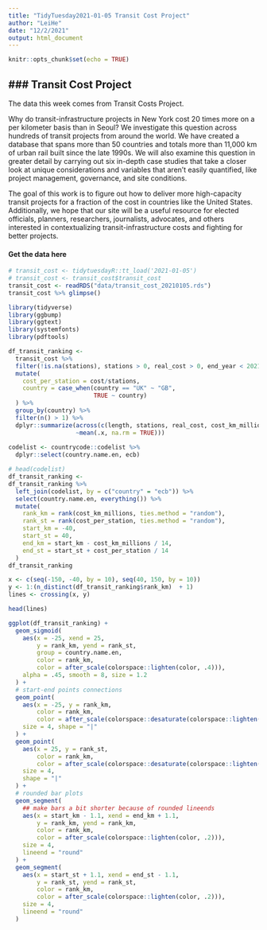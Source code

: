 ```yaml
---
title: "TidyTuesday2021-01-05 Transit Cost Project"
author: "LeiHe"
date: "12/2/2021"
output: html_document
---
```


```r
knitr::opts_chunk$set(echo = TRUE)
```


### Transit Cost Project
----------
The data this week comes from Transit Costs Project.

Why do transit-infrastructure projects in New York cost 20 times more on a per kilometer basis than in Seoul? We investigate this question across hundreds of transit projects from around the world. We have created a database that spans more than 50 countries and totals more than 11,000 km of urban rail built since the late 1990s. We will also examine this question in greater detail by carrying out six in-depth case studies that take a closer look at unique considerations and variables that aren’t easily quantified, like project management, governance, and site conditions.

The goal of this work is to figure out how to deliver more high-capacity transit projects for a fraction of the cost in countries like the United States. Additionally, we hope that our site will be a useful resource for elected officials, planners, researchers, journalists, advocates, and others interested in contextualizing transit-infrastructure costs and fighting for better projects.

#### Get the data here
```r
# transit_cost <- tidytuesdayR::tt_load('2021-01-05')
# transit_cost <- transit_cost$transit_cost
transit_cost <- readRDS("data/transit_cost_20210105.rds")
transit_cost %>% glimpse()
```

```r
library(tidyverse)
library(ggbump)
library(ggtext)
library(systemfonts)
library(pdftools)
```


```r
df_transit_ranking <- 
  transit_cost %>% 
  filter(!is.na(stations), stations > 0, real_cost > 0, end_year < 2021) %>% 
  mutate(
    cost_per_station = cost/stations,
    country = case_when(country == "UK" ~ "GB",
                        TRUE ~ country)
  ) %>% 
  group_by(country) %>% 
  filter(n() > 1) %>% 
  dplyr::summarize(across(c(length, stations, real_cost, cost_km_millions, cost_per_station),
                   ~mean(.x, na.rm = TRUE)))
  
codelist <- countrycode::codelist %>% 
  dplyr::select(country.name.en, ecb)

# head(codelist)
df_transit_ranking <- 
df_transit_ranking %>% 
  left_join(codelist, by = c("country" = "ecb")) %>% 
  select(country.name.en, everything()) %>% 
  mutate(
    rank_km = rank(cost_km_millions, ties.method = "random"),
    rank_st = rank(cost_per_station, ties.method = "random"),
    start_km = -40,
    start_st = 40,
    end_km = start_km - cost_km_millions / 14,
    end_st = start_st + cost_per_station / 14
  ) 
df_transit_ranking

x <- c(seq(-150, -40, by = 10), seq(40, 150, by = 10))
y <- 1:(n_distinct(df_transit_ranking$rank_km)  + 1)
lines <- crossing(x, y)

head(lines)
```

```r

ggplot(df_transit_ranking) +
  geom_sigmoid(
    aes(x = -25, xend = 25,
        y = rank_km, yend = rank_st,
        group = country.name.en,
        color = rank_km,
        color = after_scale(colorspace::lighten(color, .4))),
    alpha = .45, smooth = 8, size = 1.2
  ) +
  # start-end points connections
  geom_point(
    aes(x = -25, y = rank_km,
        color = rank_km,
        color = after_scale(colorspace::desaturate(colorspace::lighten(color, .2), .2))),
    size = 4, shape = "|"
  ) +
  geom_point(
    aes(x = 25, y = rank_st,
        color = rank_km,
        color = after_scale(colorspace::desaturate(colorspace::lighten(color, .2), .2))),
    size = 4, 
    shape = "|"
  ) +
  # rounded bar plots
  geom_segment(
    ## make bars a bit shorter because of rounded lineends
    aes(x = start_km - 1.1, xend = end_km + 1.1,
        y = rank_km, yend = rank_km,
        color = rank_km,
        color = after_scale(colorspace::lighten(color, .2))),
    size = 4,
    lineend = "round"
  ) +
  geom_segment(
    aes(x = start_st + 1.1, xend = end_st - 1.1, 
        y = rank_st, yend = rank_st, 
        color = rank_km,
        color = after_scale(colorspace::lighten(color, .2))), 
    size = 4, 
    lineend = "round"
  ) 
```

